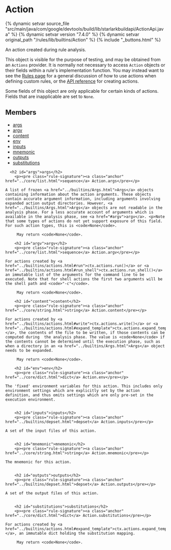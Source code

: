 <html devsite>
<head>
  <meta name="project_path" value="/_project.yaml">
  <meta name="book_path" value="/versions/7.4.0/_book.yaml">
</head>
<body>

<h1 class="page-title" id="modules.Action">Action</h1>

{% dynamic setvar source_file "src/main/java/com/google/devtools/build/lib/starlarkbuildapi/ActionApi.java" %}
{% dynamic setvar version "7.4.0" %}
{% dynamic setvar original_path "/rules/lib/builtins/Action" %}
{% include "_buttons.html" %}
<!-- {% raw %} -->

An action created during rule analysis.<p>This object is visible for the purpose of testing, and may be obtained from an <code>Actions</code> provider. It is normally not necessary to access <code>Action</code> objects or their fields within a rule's implementation function. You may instead want to see the <a href='https://bazel.build/versions/7.4.0/extending/rules#actions'>Rules page</a> for a general discussion of how to use actions when defining custom rules, or the <a href='../builtins/actions.html'>API reference</a> for creating actions.<p>Some fields of this object are only applicable for certain kinds of actions. Fields that are inapplicable are set to <code>None</code>.

<h2>Members</h2>
<ul>
    <li>
    <a href="#args">args</a>
  </li>
      <li>
    <a href="#argv">argv</a>
  </li>
      <li>
    <a href="#content">content</a>
  </li>
      <li>
    <a href="#env">env</a>
  </li>
      <li>
    <a href="#inputs">inputs</a>
  </li>
      <li>
    <a href="#mnemonic">mnemonic</a>
  </li>
      <li>
    <a href="#outputs">outputs</a>
  </li>
      <li>
    <a href="#substitutions">substitutions</a>
  </li>
  </ul>

      <h2 id="args">args</h2>
        <p><pre class="rule-signature"><a class="anchor" href="../core/list.html">sequence</a> Action.args</pre></p>

    A list of frozen <a href="../builtins/Args.html">Args</a> objects containing information about the action arguments. These objects contain accurate argument information, including arguments involving expanded action output directories. However, <a href="../builtins/Args.html">Args</a> objects are not readable in the analysis phase. For a less accurate account of arguments which is available in the analysis phase, see <a href="#argv">argv</a>. <p>Note that some types of actions do not yet support exposure of this field. For such action types, this is <code>None</code>.

         May return <code>None</code>.

        <h2 id="argv">argv</h2>
        <p><pre class="rule-signature"><a class="anchor" href="../core/list.html">sequence</a> Action.argv</pre></p>

    For actions created by <a href="../builtins/actions.html#run">ctx.actions.run()</a> or <a href="../builtins/actions.html#run_shell">ctx.actions.run_shell()</a>  an immutable list of the arguments for the command line to be executed. Note that for shell actions the first two arguments will be the shell path and <code>"-c"</code>.

         May return <code>None</code>.

        <h2 id="content">content</h2>
        <p><pre class="rule-signature"><a class="anchor" href="../core/string.html">string</a> Action.content</pre></p>

    For actions created by <a href="../builtins/actions.html#write">ctx.actions.write()</a> or <a href="../builtins/actions.html#expand_template">ctx.actions.expand_template()</a>, the contents of the file to be written, if those contents can be computed during  the analysis phase. The value is <code>None</code> if the contents cannot be determined until the execution phase, such as when a directory in an <a href="../builtins/Args.html">Args</a> object needs to be expanded.

         May return <code>None</code>.

        <h2 id="env">env</h2>
        <p><pre class="rule-signature"><a class="anchor" href="../core/dict.html">dict</a> Action.env</pre></p>

    The 'fixed' environment variables for this action. This includes only environment settings which are explicitly set by the action definition, and thus omits settings which are only pre-set in the execution environment.


        <h2 id="inputs">inputs</h2>
        <p><pre class="rule-signature"><a class="anchor" href="../builtins/depset.html">depset</a> Action.inputs</pre></p>

    A set of the input files of this action.


        <h2 id="mnemonic">mnemonic</h2>
        <p><pre class="rule-signature"><a class="anchor" href="../core/string.html">string</a> Action.mnemonic</pre></p>

    The mnemonic for this action.


        <h2 id="outputs">outputs</h2>
        <p><pre class="rule-signature"><a class="anchor" href="../builtins/depset.html">depset</a> Action.outputs</pre></p>

    A set of the output files of this action.


        <h2 id="substitutions">substitutions</h2>
        <p><pre class="rule-signature"><a class="anchor" href="../core/dict.html">dict</a> Action.substitutions</pre></p>

    For actions created by <a href="../builtins/actions.html#expand_template">ctx.actions.expand_template()</a>, an immutable dict holding the substitution mapping.

         May return <code>None</code>.


</body>
</html>

<!-- {% endraw %} -->
